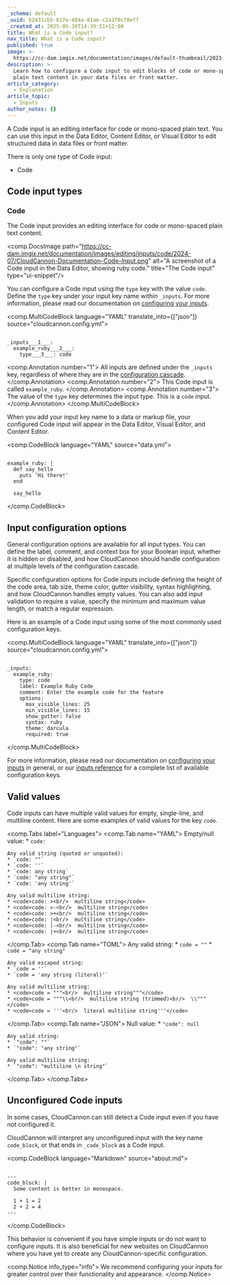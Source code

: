 ```yaml
---
_schema: default
_uuid: b2431cb5-617e-484a-81ae-c2a1f0c78eff
_created_at: 2025-05-30T14:39:51+12:00
title: What is a Code input?
nav_title: What is a Code input?
published: true
image: >-
  https://cc-dam.imgix.net/documentation/images/default-thumbnail/2023-Q4/CloudCannon-Documentation-Thumbnail.png
description: >-
  Learn how to configure a Code input to edit blocks of code or mono-space
  plain text content in your data files or front matter.
article_category:
  - Explanation
article_topic:
  - Inputs
author_notes: {}
---
```

A Code input is an editing interface for code or mono-spaced plain text. You can use this input in the Data Editor, Content Editor, or Visual Editor to edit structured data in data files or front matter.

There is only one type of Code input:

* Code

## Code input types

### Code

The Code input provides an editing interface for code or mono-spaced plain text content.

<comp.DocsImage path="https://cc-dam.imgix.net/documentation/images/editing/inputs/code/2024-07/CloudCannon-Documentation-Code-Input.png" alt="A screenshot of a Code input in the Data Editor, showing ruby code." title="The Code input" type="ui-snippet"/>

You can configure a Code input using the `type` key with the value `code`. Define the `type` key under your input key name within `_inputs`. For more information, please read our documentation on [configuring your inputs](documentation/articles/configure-your-inputs/).

<comp.MultiCodeBlock language="YAML" translate_into={["json"]} source="cloudcannon.config.yml">
```

_inputs___1___:
  example_ruby___2___:
    type___3___: code

```
<comp.Annotation number="1">
  All inputs are defined under the `_inputs` key, regardless of where they are in the [configuration cascade](/documentation/articles/using-the-configuration-cascade/).
</comp.Annotation>
<comp.Annotation number="2">
  This Code input is called `example_ruby`.
</comp.Annotation>
<comp.Annotation number="3">
  The value of the `type` key determines the input type. This is a `code` input.
</comp.Annotation>
</comp.MultiCodeBlock>

When you add your input key name to a data or markup file, your configured Code input will appear in the Data Editor, Visual Editor, and Content Editor.

<comp.CodeBlock language="YAML" source="data.yml">
```

example_ruby: |
  def say_hello
    puts 'Hi there!'
  end

  say_hello

```
</comp.CodeBlock>

## Input configuration options

General configuration options are available for all input types. You can define the label, comment, and context box for your Boolean input, whether it is hidden or disabled, and how CloudCannon should handle configuration at multiple levels of the configuration cascade.

Specific configuration options for Code inputs include defining the height of the code area, tab size, theme color, gutter visibility, syntax highlighting, and how CloudCannon handles empty values. You can also add input validation to require a value, specify the minimum and maximum value length, or match a regular expression.

Here is an example of a Code input using some of the most commonly used configuration keys.

<comp.MultiCodeBlock language="YAML" translate_into={["json"]} source="cloudcannon.config.yml">
```

_inputs:
  example_ruby:
    type: code
    label: Example Ruby Code
    comment: Enter the example code for the feature
    options:
      max_visible_lines: 25
      min_visible_lines: 15
      show_gutter: false
      syntax: ruby
      theme: darcula
      required: true

```
</comp.MultiCodeBlock>

For more information, please read our documentation on [configuring your inputs](/documentation/articles/configure-your-inputs/) in general, or our [inputs reference](/documentation/articles/inputs-reference/) for a complete list of available configuration keys.

## Valid values

Code inputs can have multiple valid values for empty, single-line, and multiline content. Here are some examples of valid values for the key `code`.

<comp.Tabs label="Languages">
  <comp.Tab name="YAML">
    Empty/null value:
    * `code: `

    Any valid string (quoted or unquoted):
    * `code: ""`
    * `code: ''`
    * `code: any string`
    * `code: "any string"`
    * `code: 'any string'`

    Any valid multiline string:
    * <code>code: ><br/>  multiline string</code>
    * <code>code: >-<br/>  multiline string</code>
    * <code>code: >+<br/>  multiline string</code>
    * <code>code: |<br/>  multiline string</code>
    * <code>code: |-<br/>  multiline string</code>
    * <code>code: |+<br/>  multiline string</code>
  </comp.Tab>
  <comp.Tab name="TOML">
    Any valid string:
    * `code = ""`
    * `code = "any string"`

    Any valid escaped string:
    * `code = ''`
    * `code = 'any string (literal)'`

    Any valid multiline string:
    * <code>code = """<br/>  multiline string"""</code>
    * <code>code = """\\<br/>  multiline string (trimmed)<br/>  \\"""</code>
    * <code>code = '''<br/>  literal multiline string'''</code>
  </comp.Tab>
  <comp.Tab name="JSON">
    Null value:
    * `"code": null`

    Any valid string:
    * `"code": ""`
    * `"code": "any string"`

    Any valid multiline string:
    * `"code": "multiline \n string"`
  </comp.Tab>
</comp.Tabs>

## Unconfigured Code inputs

In some cases, CloudCannon can still detect a Code input even if you have not configured it.

CloudCannon will interpret any unconfigured input with the key name `code_block`, or that ends in `_code_block` as a Code input.

<comp.CodeBlock language="Markdown" source="about.md">
```

---
code_block: |
  Some content is better in monospace.

  1 + 1 = 2
  2 + 2 = 4
---

```
</comp.CodeBlock>

This behavior is convenient if you have simple inputs or do not want to configure inputs. It is also beneficial for new websites on CloudCannon where you have yet to create any CloudCannon-specific configuration.

<comp.Notice info_type="info">
  We recommend configuring your inputs for greater control over their functionality and appearance.
</comp.Notice>